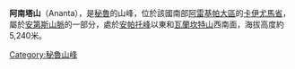 {{Coord|15|48|46|S|71|40|57|W|display=title}}

'''阿南塔山'''（Ananta），是[[秘魯|秘魯]]的山峰，位於該國南部[[阿雷基帕大區|阿雷基帕大區]]的[[卡伊尤馬省|卡伊尤馬省]]，屬於[[安第斯山脈|安第斯山脈]]的一部分，處於[[安帕托峰|安帕托峰]]以東和[[瓦蘭坎特山|瓦蘭坎特山]]西南面，海拔高度約5,240米。

{{Peru-geo-stub}}
[[Category:秘魯山峰|Category:秘魯山峰]]